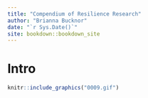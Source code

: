 ```yaml
--- 
title: "Compendium of Resilience Research"
author: "Brianna Bucknor"
date: "`r Sys.Date()`"
site: bookdown::bookdown_site
---
```

# Intro


```r
knitr::include_graphics("0009.gif")
```

